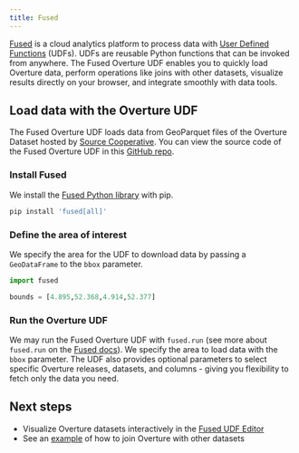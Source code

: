 ```yaml
---
title: Fused 
---
```




[Fused](https://www.fused.io/) is a cloud analytics platform to process data with [User Defined Functions](https://docs.fused.io/core-concepts/write/) (UDFs). UDFs are reusable Python functions that can be invoked from anywhere. The Fused Overture UDF enables you to quickly load Overture data, perform operations like joins with other datasets, visualize results directly on your browser, and integrate smoothly with data tools.

## Load data with the Overture UDF

The Fused Overture UDF loads data from GeoParquet files of the Overture Dataset hosted by [Source Cooperative](https://beta.source.coop/repositories/fused/overture/description/). You can view the source code of the Fused Overture UDF in this [GitHub repo](https://github.com/fusedio/udfs/blob/main/public/Overture_Maps_Example/Overture_Maps_Example.py).


### Install Fused

We install the [Fused Python library](https://pypi.org/project/fused/) with pip. 

```python
pip install 'fused[all]'
```

### Define the area of interest

We specify the area for the UDF to download data by passing a `GeoDataFrame` to the `bbox` parameter.

```python
import fused

bounds = [4.895,52.368,4.914,52.377]
```

### Run the Overture UDF
We may run the Fused Overture UDF with `fused.run` (see more about `fused.run` on the [Fused docs](https://docs.fused.io/core-concepts/run-udfs/)). We specify the area to load data with the `bbox` parameter. The UDF also provides optional parameters to select specific Overture releases, datasets, and columns - giving you flexibility to fetch only the data you need.


<Tabs queryString="fused-run">
    <TabItem value="buildings" label="Buildings">
        <QueryBuilder query={`fused.run('UDF_Overture_Maps_Example', bounds=bounds, overture_type='building') `}></QueryBuilder>
    </TabItem>
    <TabItem value="water" label="Water">
        <QueryBuilder query={`fused.run('UDF_Overture_Maps_Example', bounds=bounds, overture_type='water')`}></QueryBuilder>
    </TabItem>
    <TabItem value="divisions" label="Divisions">
        <QueryBuilder query={`fused.run('UDF_Overture_Maps_Example', bounds=bounds, overture_type='division_boundary')
fused.run('UDF_Overture_Maps_Example', bounds=bounds, overture_type='division')
fused.run('UDF_Overture_Maps_Example', bounds=bounds, overture_type='division_area')`}></QueryBuilder>
    </TabItem>
    <TabItem value="segments-connectors" label="Segments & Connectors">
        <QueryBuilder query={`fused.run('UDF_Overture_Maps_Example', bounds=bounds, overture_type='segment')
fused.run('UDF_Overture_Maps_Example', bounds=bounds, overture_type='connector')`}></QueryBuilder>
    </TabItem>
    <TabItem value="landuse" label="Land Use">
        <QueryBuilder query={`fused.run('UDF_Overture_Maps_Example', bounds=bounds, overture_type='land_use')`}></QueryBuilder>
    </TabItem>
</Tabs>



## Next steps
- Visualize Overture datasets interactively in the [Fused UDF Editor](https://www.fused.io/workbench/catalog/Overture_Maps_Example-64071fb8-2c96-4015-adb9-596c3bac6787)
- See an [example](/examples/fused/) of how to join Overture with other datasets



